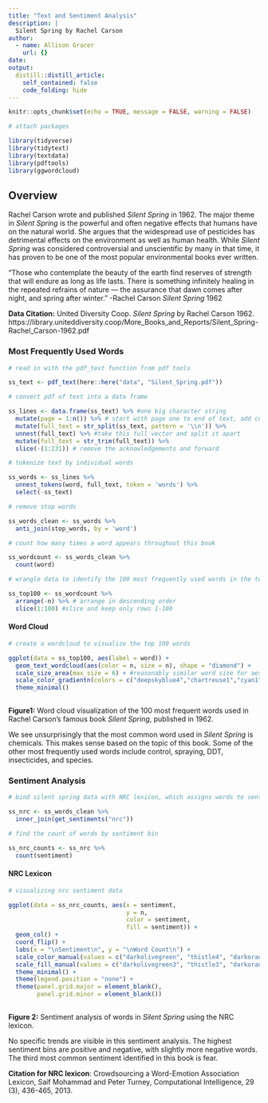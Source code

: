 ```yaml
---
title: "Text and Sentiment Analysis"
description: |
  Silent Spring by Rachel Carson
author:
  - name: Allison Gracer
    url: {}
date: 
output:
  distill::distill_article:
    self_contained: false
    code_folding: hide
---
```



```r
knitr::opts_chunk$set(echo = TRUE, message = FALSE, warning = FALSE)

# attach packages

library(tidyverse)
library(tidytext)
library(textdata)
library(pdftools)
library(ggwordcloud)
```

## Overview

Rachel Carson wrote and published *Silent Spring* in 1962. The major theme in *Silent Spring* is the powerful and often negative effects that humans have on the natural world. She argues that the widespread use of pesticides has detrimental effects on the environment as well as human health. While *Silent Spring* was considered controversial and unscientific by many in that time, it has proven to be one of the most popular environmental books ever written. 


“Those who contemplate the beauty of the earth find reserves of strength that will endure as long as life lasts. There is something infinitely healing in the repeated refrains of nature — the assurance that dawn comes after night, and spring after winter.” -Rachel Carson *Silent Spring* 1962

**Data Citation:** United Diversity Coop. *Silent Spring* by Rachel Carson 1962. https://library.uniteddiversity.coop/More_Books_and_Reports/Silent_Spring-Rachel_Carson-1962.pdf

### Most Frequently Used Words

```r
# read in with the pdf_text function from pdf tools

ss_text <- pdf_text(here::here("data", "Silent_Spring.pdf"))

# convert pdf of text into a data frame

ss_lines <- data.frame(ss_text) %>% #one big character string
  mutate(page = 1:n()) %>% # start with page one to end of text, add column of page numbers
  mutate(full_text = str_split(ss_text, pattern = '\\n')) %>% 
  unnest(full_text) %>% #take this full vector and split it apart
  mutate(full_text = str_trim(full_text)) %>% 
  slice(-(1:231)) # remove the acknowledgements and forward 

# tokenize text by individual words

ss_words <- ss_lines %>% 
  unnest_tokens(word, full_text, token = 'words') %>% 
  select(-ss_text)

# remove stop words

ss_words_clean <- ss_words %>% 
  anti_join(stop_words, by = 'word')

# count how many times a word appears throughout this book

ss_wordcount <- ss_words_clean %>% 
  count(word)

# wrangle data to identify the 100 most frequently used words in the text, in descending order

ss_top100 <- ss_wordcount %>% 
  arrange(-n) %>% # arrange in descending order
  slice(1:100) #slice and keep only rows 1-100

```

#### Word Cloud

```r
# create a wordcloud to visualize the top 100 words

ggplot(data = ss_top100, aes(label = word)) +
  geom_text_wordcloud(aes(color = n, size = n), shape = "diamond") +
  scale_size_area(max_size = 6) + #reasonably similar word size for aesthetics
  scale_color_gradientn(colors = c("deepskyblue4","chartreuse1","cyan1")) + #smooth transition of colors
  theme_minimal()
 
```

**Figure1:** Word cloud visualization of the 100 most frequent words used in Rachel Carson's famous book *Silent Spring*, published in 1962. 

We see unsurprisingly that the most common word used in *Silent Spring* is chemicals. This makes sense based on the topic of this book. Some of the other most frequently used words include control, spraying, DDT, insecticides, and species. 

### Sentiment Analysis

```r
# bind silent spring data with NRC lexicon, which assigns words to sentiment bins

ss_nrc <- ss_words_clean %>% 
  inner_join(get_sentiments("nrc"))

# find the count of words by sentiment bin

ss_nrc_counts <- ss_nrc %>% 
  count(sentiment)
```

#### NRC Lexicon

```r
# visualizing nrc sentiment data

ggplot(data = ss_nrc_counts, aes(x = sentiment, 
                                 y = n,
                                 color = sentiment,
                                 fill = sentiment)) +
  geom_col() +
  coord_flip() +
  labs(x = "\nSentiment\n", y = "\nWord Count\n") +
  scale_color_manual(values = c("darkolivegreen", "thistle4", "darkorange4", "darkslategray4", "lightsalmon4", "darkseagreen4", "coral4", "darkgoldenrod4", "yellow4", "turquoise4")) +
  scale_fill_manual(values = c("darkolivegreen3", "thistle3", "darkorange3", "darkslategray3", "lightsalmon3", "darkseagreen3", "coral3", "darkgoldenrod3", "yellow3", "turquoise")) +
  theme_minimal() +
  theme(legend.position = "none") +
  theme(panel.grid.major = element_blank(),
        panel.grid.minor = element_blank())
 

```

**Figure 2:** Sentiment analysis of words in *Silent Spring* using the NRC lexicon. 

No specific trends are visible in this sentiment analysis. The highest sentiment bins are positive and negative, with slightly more negative words. The third most common sentiment identified in this book is fear. 


**Citation for NRC lexicon**: Crowdsourcing a Word-Emotion Association Lexicon, Saif Mohammad and Peter Turney, Computational Intelligence, 29 (3), 436-465, 2013.



